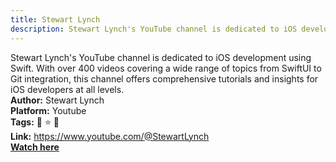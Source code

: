 ```yaml
---
title: Stewart Lynch
description: Stewart Lynch's YouTube channel is dedicated to iOS development using Swift. With over 400 videos covering a wide range of topics from SwiftUI to Git integration, this channel offers comprehensive tutorials and insights for iOS developers at all levels.
---
```


Stewart Lynch's YouTube channel is dedicated to iOS development using Swift. With over 400 videos covering a wide range of topics from SwiftUI to Git integration, this channel offers comprehensive tutorials and insights for iOS developers at all levels.  
**Author:** Stewart Lynch  
**Platform:** Youtube  
**Tags:** 🎥 ⭐ 🚀  
**Link:** https://www.youtube.com/@StewartLynch  
[**Watch here**](https://www.youtube.com/@StewartLynch)  